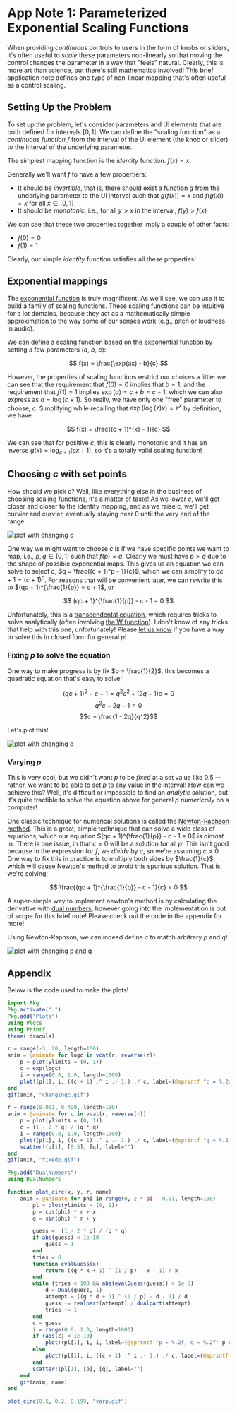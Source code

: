 
# App Note 1: Parameterized Exponential Scaling Functions

When providing _continuous_ controls to users in the form of knobs or sliders, it's often useful to _scale_ these parameters non-linearly so that moving the control changes the parameter in a way that "feels" natural. Clearly, this is more art than science, but there's still mathematics involved! This brief application note defines one type of non-linear mapping that's often useful as a control scaling.

## Setting Up the Problem

To set up the problem, let's consider parameters and UI elements that are both defined for intervals $[0, 1]$. We can define the "scaling function" as a _continuous function_ $f$ from the interval of the UI element (the knob or slider) to the interval of the underlying parameter.

The simplest mapping function is the _identity_ function. $f(x) = x$.

Generally we'll want $f$ to have a few propertiers:

- It should be _invertible_, that is, there should exist a function $g$ from the underlying parameter to the UI interval such that $g(f(x)) = x$ and $f(g(x)) = x$ for all $x \in [0, 1]$
- It should be _monotonic_, i.e., for all $y > x$ in the interval, $f(y) > f(x)$

We can see that these two properties together imply a couple of other facts:

- $f(0) = 0$
- $f(1) = 1$

Clearly, our simple _identity_ function satisfies all these properties!

## Exponential mappings

The [exponential function](https://en.wikipedia.org/wiki/Exponential_function) is truly magnificent. As we'll see, we can use it to build a family of scaling functions. These scaling functions can be intuitive for a lot domains, because they act as a mathematically simple approximation to the way some of our senses work (e.g., pitch or loudness in audio).

We can define a scaling function based on the exponential function by setting a few parameters ($a$, $b$, $c$):

$$
f(x) = \frac{\exp(ax) - b}{c}
$$

However, the properties of scaling functions restrict our choices a little: we can see that the requirement that $f(0) = 0$ implies that $b = 1$, and the requirement that $f(1) = 1$ implies $\exp(a) = c + b = c + 1$, which we can also express as $a = \log(c + 1)$. So really, we have only one "free" parameter to choose, $c$. Simplifying while recalling that $\exp(\log(z)x) = z^x$ by definition, we have

$$
f(x) = \frac{(c + 1)^{x} - 1}{c}
$$

We can see that for positive $c$, this is clearly monotonic and it has an inverse $g(x) = \log_{c + 1}(cx + 1)$, so it's a totally valid scaling function!

## Choosing $c$ with set points

How should we pick $c$? Well, like everything else in the business of choosing scaling functions, it's a matter of taste! As we lower $c$, we'll get closer and closer to the identity mapping, and as we raise $c$, we'll get curvier and curvier, eventually staying near 0 until the very end of the range.

<Image src={changingc_img} alt="plot with changing c" />

One way we might want to choose $c$ is if we have specific points we want to map, i.e., $p, q \in (0, 1)$ such that $f(p) = q$. Clearly we must have $p > q$ due to the shape of possible exponential maps. This gives us an equation we can solve to select $c$, $q = \frac{(c + 1)^p - 1}{c}$, which we can simplify to $qc + 1 = (c + 1)^p$. For reasons that will be convenient later, we can rewrite this to $(qc + 1)^{\frac{1}{p}} = c + 1$, or

$$
(qc + 1)^{\frac{1}{p}} - c - 1 = 0
$$

Unfortunately, this is a [transcendental equation](https://en.wikipedia.org/wiki/Transcendental_equation), which requires tricks to solve analytically (often involving [the W function](https://en.wikipedia.org/wiki/Lambert_W_function)). I don't know of any tricks that help with this one, unfortunately! Please [let us know](https://github.com/russellmcc/conformal/discussions/new?category=q-a&title=Solving%20Transcendental%20Equation%20from%20App%20Note%201) if you have a way to solve this in closed form for general $p$!

### Fixing $p$ to solve the equation

One way to make progress is by fix $p = \frac{1}{2}$, this becomes a quadratic equation that's easy to solve!

$$(qc + 1) ^ 2 - c - 1 = q^2c^2 + (2q - 1)c = 0$$
$$q^2c + 2q - 1 = 0$$
$$c = \frac{1 - 2q}{q^2}$$

Let's plot this!

<Image src={fixedp_img} alt="plot with changing q" />

### Varying $p$

This is very cool, but we didn't want $p$ to be _fixed_ at a set value like $0.5$ &mdash; rather, we want to be able to set $p$ to any value in the interval! How can we achieve this? Well, it's difficult or impossible to find an _analytic_ solution, but it's quite tractible to solve the equation above for general $p$ _numerically_ on a computer!

One classic technique for numerical solutions is called the [Newton-Raphson method](https://en.wikipedia.org/wiki/Newton%27s_method). This is a great, simple technique that can solve a wide class of equations, which our equation $(qc + 1)^{\frac{1}{p}} - c - 1 = 0$ is _almost_ in. There is one issue, in that $c = 0$ will be a solution for all $p$! This isn't good because in the expression for $f$, we _divide_ by $c$, so we're assuming $c > 0$. One way to fix this in practice is to multiply both sides by $\frac{1}{c}$, which will cause Newton's method to avoid this spurious solution. That is, we're solving:

$$
\frac{(qc + 1)^{\frac{1}{p}} - c - 1}{c} = 0
$$

A super-simple way to implement newton's method is by calculating the derivative with [dual numbers](https://en.wikipedia.org/wiki/Dual_number), however going into the implementation is out of scope for this brief note! Please check out the code in the appendix for more!

Using Newton-Raphson, we can indeed define $c$ to match arbitrary $p$ and $q$!

<Image src={varp_img} alt="plot with changing p and q" />

## Appendix

Below is the code used to make the plots!

```julia
import Pkg
Pkg.activate(".")
Pkg.add("Plots")
using Plots
using Printf
theme(:dracula)

r = range(-3, 20, length=100)
anim = @animate for logc in vcat(r, reverse(r))
    p = plot(ylimits = (0, 1))
    c = exp(logc)
    i = range(0.0, 1.0, length=1000)
    plot!(p[1], i, ((c + 1) .^ i .- 1.) ./ c, label=(@sprintf "c = %.2e" c))
end
gif(anim, "changingc.gif")
```

```julia
r = range(0.001, 0.499, length=100)
anim = @animate for q in vcat(r, reverse(r))
    p = plot(ylimits = (0, 1))
    c = (1 - 2 * q) / (q * q)
    i = range(0.0, 1.0, length=1000)
    plot!(p[1], i, ((c + 1) .^ i .- 1.) ./ c, label=(@sprintf "q = %.2f" q))
    scatter!(p[1], [0.5], [q], label="")
end
gif(anim, "fixedp.gif")
```

```julia
Pkg.add("DualNumbers")
using DualNumbers

function plot_circ(x, y, r, name)
    anim = @animate for phi in range(0, 2 * pi - 0.01, length=100)
        pl = plot(ylimits = (0, 1))
        p = cos(phi) * r + x
        q = sin(phi) * r + y

        guess =  (1 - 2 * q) / (q * q)
        if abs(guess) < 1e-10
            guess = 1
        end
        tries = 0
        function evalGuess(x)
            return ((q * x + 1) ^ (1 / p) - x - 1) / x
        end
        while (tries < 100 && abs(evalGuess(guess)) > 1e-8)
            d = Dual(guess, 1)
            attempt = ((q * d + 1) ^ (1 / p) - d - 1) / d
            guess -= realpart(attempt) / dualpart(attempt)
            tries += 1
        end
        c = guess
        i = range(0.0, 1.0, length=1000)
        if (abs(c) < 1e-10)
            plot!(pl[1], i, i, label=(@sprintf "p = %.2f, q = %.2f" p q))
        else
            plot!(pl[1], i, ((c + 1) .^ i .- 1.) ./ c, label=(@sprintf "p = %.2f, q = %.2f" p q))
        end
        scatter!(pl[1], [p], [q], label="")
    end
    gif(anim, name)
end

plot_circ(0.5, 0.2, 0.199, "varp.gif")

```
